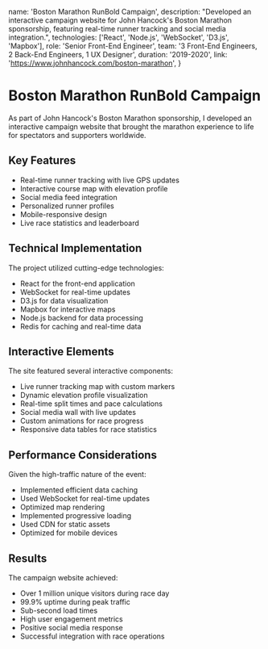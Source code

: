   name: 'Boston Marathon RunBold Campaign',
  description:
    "Developed an interactive campaign website for John Hancock's Boston Marathon sponsorship, featuring real-time runner tracking and social media integration.",
  technologies: ['React', 'Node.js', 'WebSocket', 'D3.js', 'Mapbox'],
  role: 'Senior Front-End Engineer',
  team: '3 Front-End Engineers, 2 Back-End Engineers, 1 UX Designer',
  duration: '2019-2020',
  link: 'https://www.johnhancock.com/boston-marathon',
}

# Boston Marathon RunBold Campaign

As part of John Hancock's Boston Marathon sponsorship, I developed an interactive campaign website that brought the marathon experience to life for spectators and supporters worldwide.

## Key Features

- Real-time runner tracking with live GPS updates
- Interactive course map with elevation profile
- Social media feed integration
- Personalized runner profiles
- Mobile-responsive design
- Live race statistics and leaderboard

## Technical Implementation

The project utilized cutting-edge technologies:

- React for the front-end application
- WebSocket for real-time updates
- D3.js for data visualization
- Mapbox for interactive maps
- Node.js backend for data processing
- Redis for caching and real-time data

## Interactive Elements

The site featured several interactive components:

- Live runner tracking map with custom markers
- Dynamic elevation profile visualization
- Real-time split times and pace calculations
- Social media wall with live updates
- Custom animations for race progress
- Responsive data tables for race statistics

## Performance Considerations

Given the high-traffic nature of the event:

- Implemented efficient data caching
- Used WebSocket for real-time updates
- Optimized map rendering
- Implemented progressive loading
- Used CDN for static assets
- Optimized for mobile devices

## Results

The campaign website achieved:

- Over 1 million unique visitors during race day
- 99.9% uptime during peak traffic
- Sub-second load times
- High user engagement metrics
- Positive social media response
- Successful integration with race operations
